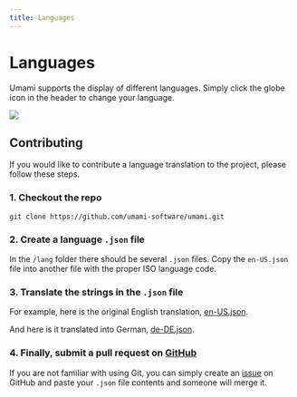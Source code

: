 ```yaml
---
title: Languages
---
```


# Languages

Umami supports the display of different languages. Simply click the globe icon in the header to change your language.

<img src="/images/v1/languages.png" />

## Contributing

If you would like to contribute a language translation to the project, please follow these steps.

### 1. Checkout the repo

```shell
git clone https://github.com/umami-software/umami.git
```

### 2. Create a language `.json` file

In the `/lang` folder there should be several `.json` files. Copy the `en-US.json` file into another file with the
proper ISO language code.

### 3. Translate the strings in the `.json` file

For example, here is the original English translation, [en-US.json](https://raw.githubusercontent.com/umami-software/umami/v1/lang/en-US.json).

And here is it translated into German, [de-DE.json](https://raw.githubusercontent.com/umami-software/umami/v1/lang/de-DE.json).

### 4. Finally, submit a pull request on [GitHub](https://github.com/umami-software/umami)

If you are not familiar with using Git, you can simply create an [issue](https://github.com/umami-software/umami/issues) on GitHub
and paste your `.json` file contents and someone will merge it.
